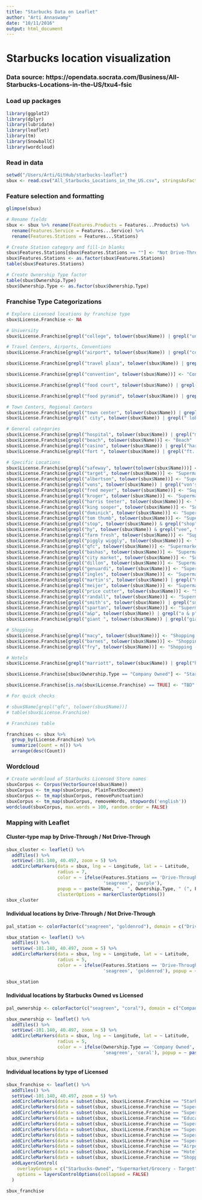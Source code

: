 ```yaml
---
title: "Starbucks Data on Leaflet"
author: "Arti Annaswamy"
date: "10/11/2016"
output: html_document
---
```


# Starbucks location visualization

### Data source: https://opendata.socrata.com/Business/All-Starbucks-Locations-in-the-US/txu4-fsic

### Load up packages

```r
library(ggplot2)
library(dplyr)
library(lubridate)
library(leaflet)
library(tm)
library(SnowballC)
library(wordcloud)
```

### Read in data

```r
setwd("/Users/Arti/GitHub/starbucks-leaflet")
sbux <- read.csv("All_Starbucks_Locations_in_the_US.csv", stringsAsFactors = FALSE)
```

### Feature selection and formatting

```r
glimpse(sbux)

# Rename fields
sbux <- sbux %>% rename(Features.Products = Features...Products) %>% 
  rename(Features.Service = Features...Service) %>% 
  rename(Features.Stations = Features...Stations)

# Create Station category and fill-in blanks
sbux$Features.Stations[sbux$Features.Stations == ""] <- "Not Drive-Through"
sbux$Features.Stations <- as.factor(sbux$Features.Stations)
table(sbux$Features.Stations)

# Create Ownership Type factor
table(sbux$Ownership.Type)
sbux$Ownership.Type <- as.factor(sbux$Ownership.Type)

```

### Franchise Type Categorizations

```r
# Explore Licensed locations by franchise type
sbux$License.Franchise <- NA

# University
sbux$License.Franchise[grepl("college", tolower(sbux$Name)) | grepl("university", tolower(sbux$Name)) | grepl("campus", tolower(sbux$Name)) | grepl("student", tolower(sbux$Name)) | grepl("library", tolower(sbux$Name)) | grepl("univ", tolower(sbux$Name))] <- "Education"

# Travel Centers, Airports, Conventions
sbux$License.Franchise[grepl("airport", tolower(sbux$Name)) | grepl("concourse", tolower(sbux$Name)) | grepl("terminal", tolower(sbux$Name)) | grepl("ohare", tolower(sbux$Name)) | grepl("baggage", tolower(sbux$Name)) | grepl("term ", tolower(sbux$Name)) | grepl("security ", tolower(sbux$Name))] <- "Airport"

sbux$License.Franchise[grepl("travel plaza", tolower(sbux$Name)) | grepl("travel oasis", tolower(sbux$Name)) | grepl("travel center", tolower(sbux$Name))] <- "Travel Centers"

sbux$License.Franchise[grepl("convention", tolower(sbux$Name))] <- "Convention Center"

sbux$License.Franchise[grepl("food court", tolower(sbux$Name)) | grepl("food ct", tolower(sbux$Name))] <- "Food Court"

sbux$License.Franchise[grepl("food pyramid", tolower(sbux$Name)) | grepl("food pavilion", tolower(sbux$Name)) | grepl("food store", tolower(sbux$Name))] <- "Supermarket/Grocery - Misc"

# Town Centers, Regional Centers
sbux$License.Franchise[grepl("town center", tolower(sbux$Name)) | grepl("towne center", tolower(sbux$Name)) | grepl("regional center", tolower(sbux$Name)) | grepl("trade center", tolower(sbux$Name)) | grepl("community center", tolower(sbux$Name)) | grepl("shopping center", tolower(sbux$Name)) | grepl(" center", tolower(sbux$Name)) | grepl(" ctr", tolower(sbux$Name))] <- "Shopping - Misc"
sbux$License.Franchise[grepl(" city", tolower(sbux$Name)) | grepl(" lobby", tolower(sbux$Name)) | grepl(" courtyard", tolower(sbux$Name)) | grepl(" mall", tolower(sbux$Name))] <- "Shopping - Misc"

# General categories
sbux$License.Franchise[grepl("hospital", tolower(sbux$Name)) | grepl("medical", tolower(sbux$Name))] <- "Hospital"
sbux$License.Franchise[grepl("beach", tolower(sbux$Name))] <- "Beach"
sbux$License.Franchise[grepl("casino", tolower(sbux$Name)) | grepl("harrah", tolower(sbux$Name))] <- "Hotel"
sbux$License.Franchise[grepl("fort ", tolower(sbux$Name)) | grepl("ft. ", tolower(sbux$Name))] <- "Army Bases"

# Specific Locations
sbux$License.Franchise[grepl("safeway", tolower(tolower(sbux$Name)))] <- "Supermarket/Grocery - Safeway"
sbux$License.Franchise[grepl("target", tolower(sbux$Name))] <- "Supermarket/Grocery - Target"
sbux$License.Franchise[grepl("albertson", tolower(sbux$Name))] <- "Supermarket/Grocery - Albertsons"
sbux$License.Franchise[grepl("vons", tolower(sbux$Name)) | grepl("von's", tolower(sbux$Name))] <- "Supermarket/Grocery - Vons"
sbux$License.Franchise[grepl("fred meyer", tolower(sbux$Name))] <- "Supermarket/Grocery - Misc"
sbux$License.Franchise[grepl("kroger", tolower(sbux$Name))] <- "Supermarket/Grocery - Kroger"
sbux$License.Franchise[grepl("harris teeter", tolower(sbux$Name))] <- "Supermarket/Grocery - Misc"
sbux$License.Franchise[grepl("king sooper", tolower(sbux$Name))] <- "Supermarket/Grocery - Misc"
sbux$License.Franchise[grepl("dominick", tolower(sbux$Name))] <- "Supermarket/Grocery - Misc"
sbux$License.Franchise[grepl("tom thumb", tolower(sbux$Name))] <- "Supermarket/Grocery - Misc"
sbux$License.Franchise[grepl("stop", tolower(sbux$Name)) & grepl("shop", tolower(sbux$Name))] <- "Supermarket/Grocery - Misc"
sbux$License.Franchise[grepl("hy", tolower(sbux$Name)) & grepl("vee", tolower(sbux$Name))] <- "Supermarket/Grocery - Misc"
sbux$License.Franchise[grepl("farm fresh", tolower(sbux$Name))] <- "Supermarket/Grocery - Misc"
sbux$License.Franchise[grepl("piggly wiggly", tolower(sbux$Name))] <- "Supermarket/Grocery - Misc"
sbux$License.Franchise[grepl("qfc", tolower(sbux$Name))] <- "Supermarket/Grocery - Misc"
sbux$License.Franchise[grepl("bashas", tolower(sbux$Name))] <- "Supermarket/Grocery - Misc"
sbux$License.Franchise[grepl("city market", tolower(sbux$Name))] <- "Supermarket/Grocery - Misc"
sbux$License.Franchise[grepl("dillon", tolower(sbux$Name))] <- "Supermarket/Grocery - Misc"
sbux$License.Franchise[grepl("genuardi", tolower(sbux$Name))] <- "Supermarket/Grocery - Misc"
sbux$License.Franchise[grepl("ingles", tolower(sbux$Name))] <- "Supermarket/Grocery - Misc"
sbux$License.Franchise[grepl("martin's", tolower(sbux$Name)) | grepl("martins", tolower(sbux$Name))] <- "Supermarket/Grocery - Misc"
sbux$License.Franchise[grepl("meijer", tolower(sbux$Name))] <- "Supermarket/Grocery - Misc"
sbux$License.Franchise[grepl("price cutter", tolower(sbux$Name))] <- "Supermarket/Grocery - Misc"
sbux$License.Franchise[grepl("randall", tolower(sbux$Name))] <- "Supermarket/Grocery - Misc"
sbux$License.Franchise[grepl("smith's", tolower(sbux$Name)) | grepl("smiths", tolower(sbux$Name))] <- "Supermarket/Grocery - Misc"
sbux$License.Franchise[grepl("spartan", tolower(sbux$Name))] <- "Supermarket/Grocery - Misc"
sbux$License.Franchise[grepl("a&p", tolower(sbux$Name)) | grepl("a & p", tolower(sbux$Name))] <- "Supermarket/Grocery - Misc"
sbux$License.Franchise[grepl("giant ", tolower(sbux$Name)) | grepl("giant-", tolower(sbux$Name))] <- "Supermarket/Grocery - Misc"

# Shopping
sbux$License.Franchise[grepl("macy", tolower(sbux$Name))] <- "Shopping - Macy's"
sbux$License.Franchise[grepl("barnes", tolower(sbux$Name))] <- "Shopping - Barnes & Noble"
sbux$License.Franchise[grepl("fry", tolower(sbux$Name))] <- "Shopping - Fry's"

# Hotels
sbux$License.Franchise[grepl("marriott", tolower(sbux$Name)) | grepl("hilton", tolower(sbux$Name)) | grepl("hotel", tolower(sbux$Name)) | grepl("sheraton", tolower(sbux$Name)) | grepl("westin", tolower(sbux$Name)) | grepl("hyatt", tolower(sbux$Name))] <- "Hotel"

sbux$License.Franchise[sbux$Ownership.Type == "Company Owned"] <- "Starbucks-Owned"

sbux$License.Franchise[is.na(sbux$License.Franchise) == TRUE] <- "TBD"

# For quick checks

# sbux$Name[grepl("qfc", tolower(sbux$Name))]
# table(sbux$License.Franchise)

# Franchises table

franchises <- sbux %>% 
  group_by(License.Franchise) %>% 
  summarize(Count = n()) %>% 
  arrange(desc(Count))

```

### Wordcloud 

```r

# Create wordcloud of Starbucks Licensed Store names
sbuxCorpus <- Corpus(VectorSource(sbux$Name))
sbuxCorpus <- tm_map(sbuxCorpus, PlainTextDocument)
sbuxCorpus <- tm_map(sbuxCorpus, removePunctuation)
sbuxCorpus <- tm_map(sbuxCorpus, removeWords, stopwords('english'))
wordcloud(sbuxCorpus, max.words = 100, random.order = FALSE)

```

### Mapping with Leaflet

#### Cluster-type map by Drive-Through / Not Drive-Through
```r
sbux_cluster <- leaflet() %>% 
  addTiles() %>% 
  setView(-101.140, 40.497, zoom = 5) %>%
  addCircleMarkers(data = sbux, lng = ~ Longitude, lat = ~ Latitude, 
                   radius = 7, 
                   color = ~ ifelse(Features.Stations == 'Drive-Through', 
                                    'seagreen', 'purple'),
                   popup = ~ paste(Name, " - ", Ownership.Type, " (", Features.Stations, ")", sep = ""), 
                   clusterOptions = markerClusterOptions())
sbux_cluster
```

#### Individual locations by Drive-Through / Not Drive-Through
```r

pal_station <- colorFactor(c("seagreen", "goldenrod"), domain = c("Drive-Through", "Not Drive-Through"))

sbux_station <- leaflet() %>% 
  addTiles() %>% 
  setView(-101.140, 40.497, zoom = 5) %>%
  addCircleMarkers(data = sbux, lng = ~ Longitude, lat = ~ Latitude, 
                   radius = 5, 
                   color = ~ ifelse(Features.Stations == 'Drive-Through', 
                                    'seagreen', 'goldenrod'), popup = ~ paste(Name, " - ", Ownership.Type, " (", Features.Stations, ")", sep = "")) %>% addLegend("bottomright", pal = pal_station, values = sbux$Features.Stations, title = "Starbucks Station Type", opacity = 1)

sbux_station
```

#### Individual locations by Starbucks Owned vs Licensed
```r

pal_ownership <- colorFactor(c("seagreen", "coral"), domain = c("Company Owned", "Licensed"))

sbux_ownership <- leaflet() %>% 
  addTiles() %>% 
  setView(-101.140, 40.497, zoom = 5) %>%
  addCircleMarkers(data = sbux, lng = ~ Longitude, lat = ~ Latitude, 
                   radius = 5, 
                   color = ~ ifelse(Ownership.Type == 'Company Owned', 
                                    'seagreen', 'coral'), popup = ~ paste(Name, "  (", Ownership.Type, ")", sep = "")) %>% addLegend("bottomright", pal = pal_ownership, values = sbux$Ownership.Type, title = "Starbucks Ownership Type", opacity = 1)
sbux_ownership
```

#### Individual locations by type of Licensed
```r

sbux_franchise <- leaflet() %>% 
  addTiles() %>% 
  setView(-101.140, 40.497, zoom = 5) %>%
  addCircleMarkers(data = subset(sbux, sbux$License.Franchise == "Starbucks-Owned"), group = "Starbucks-Owned", lng = ~ Longitude, lat = ~ Latitude, radius = 7, fillOpacity = 0.5, color = "seagreen", popup = ~ paste(Name, "  (", License.Franchise, ")", sep = "")) %>% 
  addCircleMarkers(data = subset(sbux, sbux$License.Franchise == "Supermarket/Grocery - Target"), group = "Supermarket/Grocery - Target", lng = ~ Longitude, lat = ~ Latitude, radius = 7, fillOpacity = 0.5, color = "red", popup = ~ paste(Name, "  (", License.Franchise, ")", sep = "")) %>% 
  addCircleMarkers(data = subset(sbux, sbux$License.Franchise == "Supermarket/Grocery - Safeway"), group = "Supermarket/Grocery - Safeway", lng = ~ Longitude, lat = ~ Latitude, radius = 7, fillOpacity = 0.5, color = "blue", popup = ~ paste(Name, "  (", License.Franchise, ")", sep = "")) %>% 
  addCircleMarkers(data = subset(sbux, sbux$License.Franchise == "Education"), group = "Education", lng = ~ Longitude, lat = ~ Latitude, radius = 7, fillOpacity = 0.5, color = "purple", popup = ~ paste(Name, "  (", License.Franchise, ")", sep = "")) %>% 
  addCircleMarkers(data = subset(sbux, sbux$License.Franchise == "Supermarket/Grocery - Kroger"), group = "Supermarket/Grocery - Kroger", lng = ~ Longitude, lat = ~ Latitude, radius = 7, fillOpacity = 0.5, color = "deepskyblue", popup = ~ paste(Name, "  (", License.Franchise, ")", sep = "")) %>% 
  addCircleMarkers(data = subset(sbux, sbux$License.Franchise == "Supermarket/Grocery - Albertsons"), group = "Supermarket/Grocery - Albertsons", lng = ~ Longitude, lat = ~ Latitude, radius = 7, fillOpacity = 0.5, color = "skyblue", popup = ~ paste(Name, "  (", License.Franchise, ")", sep = "")) %>% 
  addCircleMarkers(data = subset(sbux, sbux$License.Franchise == "Supermarket/Grocery - Misc"), group = "Supermarket/Grocery - Misc", lng = ~ Longitude, lat = ~ Latitude, radius = 7, fillOpacity = 0.5, color = "slateblue", popup = ~ paste(Name, "  (", License.Franchise, ")", sep = "")) %>% 
  addCircleMarkers(data = subset(sbux, sbux$License.Franchise == "Supermarket/Grocery - Vons"), group = "Supermarket/Grocery - Vons", lng = ~ Longitude, lat = ~ Latitude, radius = 7, fillOpacity = 0.5, color = "royalblue", popup = ~ paste(Name, "  (", License.Franchise, ")", sep = "")) %>% 
  addCircleMarkers(data = subset(sbux, sbux$License.Franchise == "Airport"), group = "Airport", lng = ~ Longitude, lat = ~ Latitude, radius = 7, fillOpacity = 0.5, color = "chartreuse", popup = ~ paste(Name, "  (", License.Franchise, ")", sep = "")) %>% 
  addCircleMarkers(data = subset(sbux, sbux$License.Franchise == "Hotel"), group = "Hotel", lng = ~ Longitude, lat = ~ Latitude, radius = 7, fillOpacity = 0.5, color = "salmon", popup = ~ paste(Name, "  (", License.Franchise, ")", sep = "")) %>% 
  addCircleMarkers(data = subset(sbux, sbux$License.Franchise == "Shopping - Misc"), group = "Shopping - Misc", lng = ~ Longitude, lat = ~ Latitude, radius = 7, fillOpacity = 0.5, color = "orange", popup = ~ paste(Name, "  (", License.Franchise, ")", sep = "")) %>% 
  addLayersControl(
    overlayGroups = c("Starbucks-Owned", "Supermarket/Grocery - Target", "Supermarket/Grocery - Safeway", "Supermarket/Grocery - Misc", "Education", "Supermarket/Grocery - Kroger", "Supermarket/Grocery - Albertsons", "Supermarket/Grocery - Vons", "Airport", "Hotel", "Shopping - Misc"),
    options = layersControlOptions(collapsed = FALSE)
  )

sbux_franchise

```